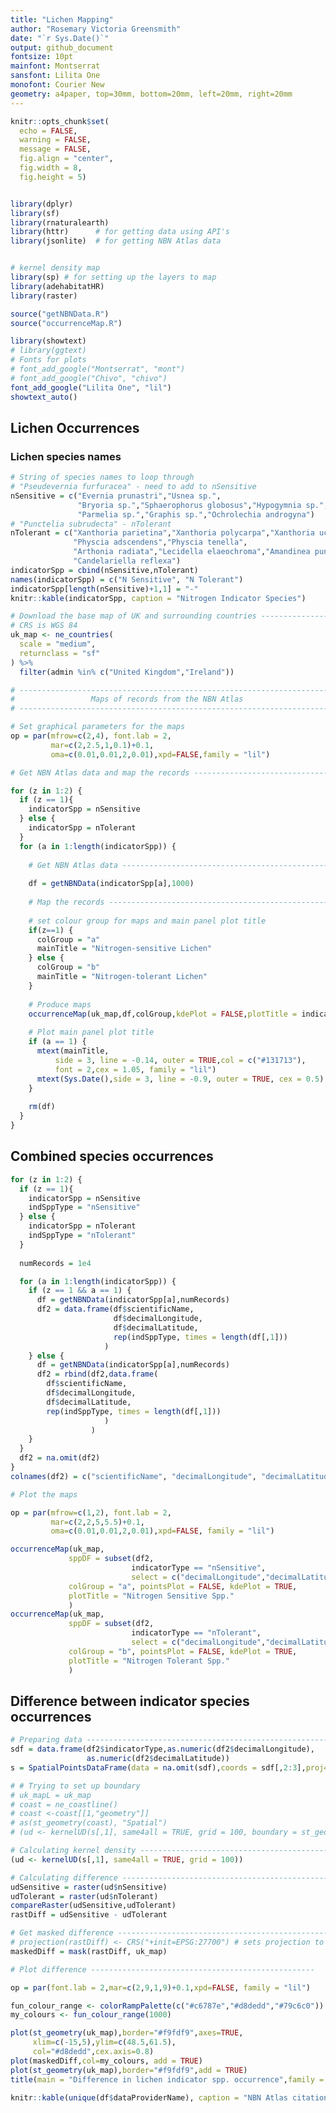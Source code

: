 ```yaml
---
title: "Lichen Mapping"
author: "Rosemary Victoria Greensmith"
date: "`r Sys.Date()`"
output: github_document
fontsize: 10pt
mainfont: Montserrat
sansfont: Lilita One
monofont: Courier New
geometry: a4paper, top=30mm, bottom=20mm, left=20mm, right=20mm
---
```


```r
knitr::opts_chunk$set(
  echo = FALSE,
  warning = FALSE,
  message = FALSE,
  fig.align = "center",
  fig.width = 8,
  fig.height = 5)


library(dplyr)
library(sf)
library(rnaturalearth)
library(httr)      # for getting data using API's
library(jsonlite)  # for getting NBN Atlas data


# kernel density map
library(sp) # for setting up the layers to map
library(adehabitatHR)
library(raster)

source("getNBNData.R")
source("occurrenceMap.R")

library(showtext)
# library(ggtext)
# Fonts for plots
# font_add_google("Montserrat", "mont")
# font_add_google("Chivo", "chivo")
font_add_google("Lilita One", "lil")
showtext_auto()
```


## Lichen Occurrences
### Lichen species names

```r
# String of species names to loop through
# "Pseudevernia furfuracea" - need to add to nSensitive
nSensitive = c("Evernia prunastri","Usnea sp.",
               "Bryoria sp.","Sphaerophorus globosus","Hypogymnia sp.",
               "Parmelia sp.","Graphis sp.","Ochrolechia androgyna")
# "Punctelia subrudecta" - nTolerant
nTolerant = c("Xanthoria parietina","Xanthoria polycarpa","Xanthoria ucrainica",
              "Physcia adscendens","Physcia tenella",
              "Arthonia radiata","Lecidella elaeochroma","Amandinea punctata",
              "Candelariella reflexa")
indicatorSpp = cbind(nSensitive,nTolerant)
names(indicatorSpp) = c("N Sensitive", "N Tolerant")
indicatorSpp[length(nSensitive)+1,1] = "-"
knitr::kable(indicatorSpp, caption = "Nitrogen Indicator Species")
```

<!-- ### Base map -->

```r
# Download the base map of UK and surrounding countries --------------------
# CRS is WGS 84
uk_map <- ne_countries(
  scale = "medium",
  returnclass = "sf"
) %>%
  filter(admin %in% c("United Kingdom","Ireland"))

```


<!-- This code displays the raw NBN Atlas data on maps. -->

```r
# --------------------------------------------------------------------------
#                 Maps of records from the NBN Atlas
# --------------------------------------------------------------------------

# Set graphical parameters for the maps
op = par(mfrow=c(2,4), font.lab = 2,
         mar=c(2,2.5,1,0.1)+0.1,
         oma=c(0.01,0.01,2,0.01),xpd=FALSE,family = "lil")

# Get NBN Atlas data and map the records ----------------------------------

for (z in 1:2) {
  if (z == 1){
    indicatorSpp = nSensitive
  } else {
    indicatorSpp = nTolerant
  }
  for (a in 1:length(indicatorSpp)) {
    
    # Get NBN Atlas data --------------------------------------------------
    
    df = getNBNData(indicatorSpp[a],1000)
    
    # Map the records -----------------------------------------------------
    
    # set colour group for maps and main panel plot title
    if(z==1) {
      colGroup = "a"
      mainTitle = "Nitrogen-sensitive Lichen"
    } else {
      colGroup = "b"
      mainTitle = "Nitrogen-tolerant Lichen"
    }
  
    # Produce maps
    occurrenceMap(uk_map,df,colGroup,kdePlot = FALSE,plotTitle = indicatorSpp[a])
    
    # Plot main panel plot title
    if (a == 1) {
      mtext(mainTitle,
          side = 3, line = -0.14, outer = TRUE,col = c("#131713"),
          font = 2,cex = 1.05, family = "lil")
      mtext(Sys.Date(),side = 3, line = -0.9, outer = TRUE, cex = 0.5)
    }
    
    rm(df)
  }
}

```

## Combined species occurrences

```r

for (z in 1:2) {
  if (z == 1){
    indicatorSpp = nSensitive
    indSppType = "nSensitive"
  } else {
    indicatorSpp = nTolerant
    indSppType = "nTolerant"
  }
  
  numRecords = 1e4

  for (a in 1:length(indicatorSpp)) {
    if (z == 1 && a == 1) {
      df = getNBNData(indicatorSpp[a],numRecords)
      df2 = data.frame(df$scientificName,
                       df$decimalLongitude,
                       df$decimalLatitude,
                       rep(indSppType, times = length(df[,1]))
                     )
    } else {
      df = getNBNData(indicatorSpp[a],numRecords)
      df2 = rbind(df2,data.frame(
        df$scientificName,
        df$decimalLongitude,
        df$decimalLatitude,
        rep(indSppType, times = length(df[,1]))
                     )
                  )
    }
  }
  df2 = na.omit(df2)
}
colnames(df2) = c("scientificName", "decimalLongitude", "decimalLatitude", "indicatorType")

```


```r

# Plot the maps

op = par(mfrow=c(1,2), font.lab = 2,
         mar=c(2,2,5,5.5)+0.1,
         oma=c(0.01,0.01,2,0.01),xpd=FALSE, family = "lil")

occurrenceMap(uk_map,
             sppDF = subset(df2,
                           indicatorType == "nSensitive",
                           select = c("decimalLongitude","decimalLatitude")),
             colGroup = "a", pointsPlot = FALSE, kdePlot = TRUE,
             plotTitle = "Nitrogen Sensitive Spp."
             )
occurrenceMap(uk_map,
             sppDF = subset(df2,
                           indicatorType == "nTolerant",
                           select = c("decimalLongitude","decimalLatitude")),
             colGroup = "b", pointsPlot = FALSE, kdePlot = TRUE,
             plotTitle = "Nitrogen Tolerant Spp."
             )

```

## Difference between indicator species occurrences

```r
# Preparing data ----------------------------------------------------------
sdf = data.frame(df2$indicatorType,as.numeric(df2$decimalLongitude),
                 as.numeric(df2$decimalLatitude))
s = SpatialPointsDataFrame(data = na.omit(sdf),coords = sdf[,2:3],proj4string = CRS("EPSG:4326"))

# # Trying to set up boundary
# uk_mapL = uk_map
# coast = ne_coastline()
# coast <-coast[[1,"geometry"]]
# as(st_geometry(coast), "Spatial")
# (ud <- kernelUD(s[,1], same4all = TRUE, grid = 100, boundary = st_geometry(coast)))

# Calculating kernel density ----------------------------------------------
(ud <- kernelUD(s[,1], same4all = TRUE, grid = 100))

# Calculating difference --------------------------------------------------
udSensitive = raster(ud$nSensitive)
udTolerant = raster(ud$nTolerant)
compareRaster(udSensitive,udTolerant)
rastDiff = udSensitive - udTolerant

# Get masked difference --------------------------------------------------
# projection(rastDiff) <- CRS("+init=EPSG:27700") # sets projection to British National Grid
maskedDiff = mask(rastDiff, uk_map)

# Plot difference --------------------------------------------------

op = par(font.lab = 2,mar=c(2,9,1,9)+0.1,xpd=FALSE, family = "lil")

fun_colour_range <- colorRampPalette(c("#c6787e","#d8dedd","#79c6c0"))   
my_colours <- fun_colour_range(1000)

plot(st_geometry(uk_map),border="#f9fdf9",axes=TRUE,
     xlim=c(-15,5),ylim=c(48.5,61.5),
     col="#d8dedd",cex.axis=0.8)
plot(maskedDiff,col=my_colours, add = TRUE)
plot(st_geometry(uk_map),border="#f9fdf9",add = TRUE)
title(main = "Difference in lichen indicator spp. occurrence",family = "lil",cex.main = 1.1,line = -1)

```

```r
knitr::kable(unique(df$dataProviderName), caption = "NBN Atlas citations")
```
